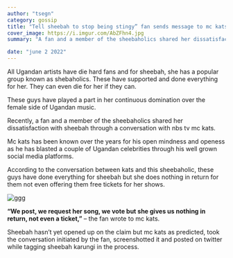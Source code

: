 ```yaml
---
author: "tsegn"
category: gossip
title: "Tell sheebah to stop being stingy” fan sends message to mc kats"
cover_image: https://i.imgur.com/AbZFhn4.jpg
summary: "A fan and a member of the sheebaholics shared her dissatisfaction with sheebah through a conversation with nbs tv mc kats."

date: "june 2 2022"
---
```


All Ugandan artists have die hard fans and for sheebah, she has a popular group known as shebaholics. These have supported and done everything for her. They can even die for her if they can.

These guys have played a part in her continuous domination over the female side of Ugandan music.

<AdsComponent />

Recently, a fan and a member of the sheebaholics shared her dissatisfaction with sheebah through a conversation with nbs tv mc kats.

Mc kats has been known over the years for his open mindness and openess as he has blasted a couple of Ugandan celebrities through his well grown social media platforms.

<AdsComponent />

According to the conversation between kats and this sheebaholic, these guys have done everything for sheebah but she does nothing in return for them not even offering them free tickets for her shows.

![ggg](/images/sheebahss.jpg)

**“We post, we request her song, we vote but she gives us nothing in return, not even a ticket,”** – the fan wrote to mc kats.

Sheebah hasn’t yet opened up on the claim but mc kats as predicted, took the conversation initiated by the fan, screenshotted it and posted on twitter while tagging sheebah karungi in the process.

